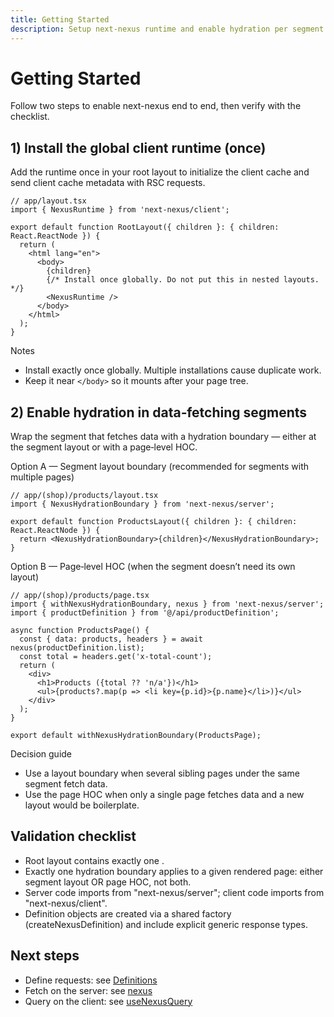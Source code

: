 ```yaml
---
title: Getting Started
description: Setup next-nexus runtime and enable hydration per segment
---
```


# Getting Started

Follow two steps to enable next-nexus end to end, then verify with the checklist.

## 1) Install the global client runtime (once)

Add the runtime once in your root layout to initialize the client cache and send client cache metadata with RSC requests.

```tsx path=null start=null
// app/layout.tsx
import { NexusRuntime } from 'next-nexus/client';

export default function RootLayout({ children }: { children: React.ReactNode }) {
  return (
    <html lang="en">
      <body>
        {children}
        {/* Install once globally. Do not put this in nested layouts. */}
        <NexusRuntime />
      </body>
    </html>
  );
}
```

Notes
- Install exactly once globally. Multiple installations cause duplicate work.
- Keep it near `</body>` so it mounts after your page tree.

## 2) Enable hydration in data‑fetching segments

Wrap the segment that fetches data with a hydration boundary — either at the segment layout or with a page‑level HOC.

Option A — Segment layout boundary (recommended for segments with multiple pages)
```tsx path=null start=null
// app/(shop)/products/layout.tsx
import { NexusHydrationBoundary } from 'next-nexus/server';

export default function ProductsLayout({ children }: { children: React.ReactNode }) {
  return <NexusHydrationBoundary>{children}</NexusHydrationBoundary>;
}
```

Option B — Page‑level HOC (when the segment doesn’t need its own layout)
```tsx path=null start=null
// app/(shop)/products/page.tsx
import { withNexusHydrationBoundary, nexus } from 'next-nexus/server';
import { productDefinition } from '@/api/productDefinition';

async function ProductsPage() {
  const { data: products, headers } = await nexus(productDefinition.list);
  const total = headers.get('x-total-count');
  return (
    <div>
      <h1>Products ({total ?? 'n/a'})</h1>
      <ul>{products?.map(p => <li key={p.id}>{p.name}</li>)}</ul>
    </div>
  );
}

export default withNexusHydrationBoundary(ProductsPage);
```

Decision guide
- Use a layout boundary when several sibling pages under the same segment fetch data.
- Use the page HOC when only a single page fetches data and a new layout would be boilerplate.

## Validation checklist
- Root layout contains exactly one <NexusRuntime />.
- Exactly one hydration boundary applies to a given rendered page: either segment layout OR page HOC, not both.
- Server code imports from "next-nexus/server"; client code imports from "next-nexus/client".
- Definition objects are created via a shared factory (createNexusDefinition) and include explicit generic response types.

## Next steps
- Define requests: see [Definitions](/en/api/definitions)
- Fetch on the server: see [nexus](/en/api/nexus)
- Query on the client: see [useNexusQuery](/en/api/hooks/use-nexus-query)
